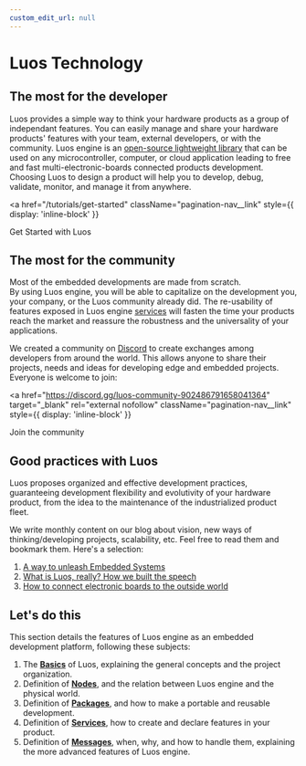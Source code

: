 ```yaml
---
custom_edit_url: null
---
```


# Luos Technology

## The most for the developer

Luos provides a simple way to think your hardware products as a group of independant features. You can easily manage and share your hardware products' features with your team, external developers, or with the community.
Luos engine is an <a href="https://github.com/Luos-io/luos_engine" target="_blank" rel="external nofollow">open-source lightweight library</a> that can be used on any microcontroller, computer, or cloud application leading to free and fast multi-electronic-boards connected products development.<br/>Choosing Luos to design a product will help you to develop, debug, validate, monitor, and manage it from anywhere.

<a
  href="/tutorials/get-started"
  className="pagination-nav__link"
  style={{ display: 'inline-block' }}
>
  Get Started with Luos
</a>

## The most for the community

Most of the embedded developments are made from scratch.<br/>By using Luos engine, you will be able to capitalize on the development you, your company, or the Luos community already did. The re-usability of features exposed in Luos engine [services](./services/index.mdx) will fasten the time your products reach the market and reassure the robustness and the universality of your applications.

We created a community on <a href="https://discord.gg/luos-community-902486791658041364" target="_blank" rel="external nofollow">Discord</a> to create exchanges among developers from around the world. This allows anyone to share their projects, needs and ideas for developing edge and embedded projects. Everyone is welcome to join:

<a
  href="https://discord.gg/luos-community-902486791658041364"
  target="_blank"
  rel="external nofollow"
  className="pagination-nav__link"
  style={{ display: 'inline-block' }}
>
  Join the community
</a>

## Good practices with Luos

Luos proposes organized and effective development practices, guaranteeing development flexibility and evolutivity of your hardware product, from the idea to the maintenance of the industrialized product fleet.

We write monthly content on our blog about vision, new ways of thinking/developing projects, scalability, etc. Feel free to read them and bookmark them.
Here's a selection:

1. [A way to unleash Embedded Systems](/blog/a-way-to-unleash-embedded-systems)
2. [What is Luos, really? How we built the speech](/blog/what-is-luos-really-how-we-built-the-speech)
3. [How to connect electronic boards to the outside world](/blog/how-to-connect-electronic-boards-to-the-outside-world)

## Let's do this

This section details the features of Luos engine as an embedded development platform, following these subjects:

1. The **[Basics](./basics/index.mdx)** of Luos, explaining the general concepts and the project organization.
2. Definition of **[Nodes](./node/node.mdx)**, and the relation between Luos engine and the physical world.
3. Definition of **[Packages](./packages/index.mdx)**, and how to make a portable and reusable development.
4. Definition of **[Services](./services/index.mdx)**, how to create and declare features in your product.
5. Definition of **[Messages](./messages/index.mdx)**, when, why, and how to handle them, explaining the more advanced features of Luos engine.
